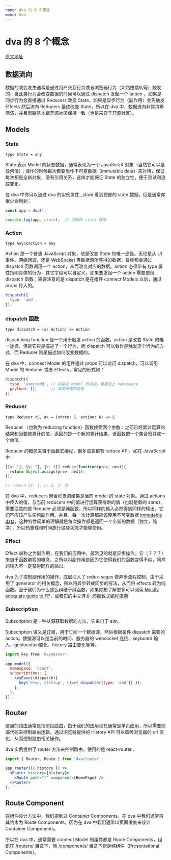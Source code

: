 ```yaml
---
name: dva 的 8 个概念
menu: Dva
---
```

# dva 的 8 个概念

[原文地址](https://github.com/dvajs/dva/blob/master/docs/Concepts_zh-CN.md)

## 数据流向

数据的改变发生通常是通过用户交互行为或者浏览器行为（如路由跳转等）触发的，当此类行为会改变数据的时候可以通过 dispatch 发起一个 action ，如果是同步行为会直接通过 Reducers 改变 State，如果是异步行为（副作用）会先触发 Effects 然后流向 Reducers 最终改变 State，所以在 dva 中，数据流向非常清晰简洁，并且思路基本跟开源社区保持一致（也是来自于开源社区）。

## Models

### State

`type State = any`

State 表示 Model 的状态数据，通常表现为一个 JavaScript 对象（当然它可以是任何值）；操作的时候每次都要当作不可变数据（immutable data）来对待，保证每次都是全新对象，没有引用关系，这样才能保证 State 的独立性，便于测试和追踪变化。

在 dva 中你可以通过 dva 的实例属性 _store 看到顶部的 state 数据，但是通常你很少会用到：

```js
const app = dva();

console.log(app._store);  // 顶部的 state 数据
```

### Action

`type AsyncAction = any`

Action 是一个普通 JavaScript 对象，他是改变 State 的唯一途径。无论是从 UI 事件、网络回调，还是 WebSocket 等数据源所获得的数据，最终都会通过 dispatch 函数调用一个 action，从而改变对应的数据。action 必须带有 type 属性指明具体的行为，其它字段可以自定义，如果要发起一个 action 需要使用 dispatch 函数；需要注意的是 dispatch 是在组件 connect Models 以后，通过 props 传入的。

```js
dispatch({
  type: 'add',
});
```

### dispatch 函数

`type dispatch = (a: Action) => Action`

dispatching function 是一个用于触发 action 的函数，action 是改变 State 的唯一途径，但是它只是描述了一个行为，而 dispatch 可以看作是触发这个行为的方式，而 Reducer 则是描述如何改变数据的。

在 dva 中，connect Model 的组件通过 props 可以访问 dispatch，可以调用 Model 的 Reducer 或者 Effects，常见的形式如：

```js
dispatch({
  type: 'user/add', // 如果在 model 外调用，需要加上 namespace
  payload: {},      // 需要传递的信息
});
```

### Reducer

`type Reducer <S, A> = (state: S, action: A) => S`

Reducer （也称为 reducing function）函数接受两个参数：之前已经累计运算的结果和当要被累计的值，返回的是一个新的累计结果。该函数把一个集合归并成一个单值。

Reducer 的概念来自于函数式编程，很多语言都有 reduce API。如在 JavaScript 中：

```js
[{x: 1}, {y: 2}, {z: 3}].reduce(function(prev, next){
  return Object.assign(prev, next);
});

// return {x: 1, y: 2, z: 3}
```

在 dva 中，reducers 聚合积累的结果是当前 model 的 state 对象。通过 actions 中传入的值，与当前 reducers 中的值进行运算获得新的值（也就是新的 state）。需要注意的是 Reducer 必须是纯函数，所以同样的输入必然得到同样的输出，它们不应该产生任何副作用。并且，每一次计算都应该使用不可变数据 [immutable data](https://github.com/MostlyAdequate/mostly-adequate-guide/blob/master/ch3.md#reasonable)，这种特性简单的理解就是每次操作都是返回一个全新的数据（独立，纯净），所以热重载和时间旅行这些功能才能够使用。

### Effect

Effect 被称之为副作用，在我们的应用中，最常见的就是异步操作。它（？？？）来自于函数编程的概念，之所以叫副作用是因为它使得我们的函数变得不纯，同样的输入不一定获得同样的输出。

dva 为了控制副作用的操作，底层引入了 redux-sagas 做异步流程控制，由于采用了 generator 的相关概念，所以将异步转成同步的写法，从而将 effects 转为纯函数。至于我们为什么这么纠结于纯函数，如果你想了解更多可以阅读 [Mostly adequate guide to FP](https://github.com/MostlyAdequate/mostly-adequate-guide)，或者它的中文译本 [JS函数式编程指南](https://www.gitbook.com/book/llh911001/mostly-adequate-guide-chinese/details)

### Subscription

Subscription 是一种从源获取数据的方法，它来自于 elm。

Subscription 语义是订阅，用于订阅一个数据源，然后根据条件 dispatch 需要的 action。数据源可以是当前的时间、服务器的 websocket 连接、keyboard 输入、geolocation变化、history 路由变化等等。

```js
import key from 'keymaster';
...
app.model({
  namespace: 'count',
  subscriptions: {
    keyEvent(dispatch){
      key('⌘+up, ctrl+up', ()=>{ dispatch({type: 'add'}) });
    },
  },
});
```

## Router

这里的路由通常是指前段路由，由于我们的应用现在通常是单页应用，所以需要前端代码来控制路由逻辑，通过浏览器提供的 History API 可以监听浏览器的 url 变化，从而控制路由相关操作。

dva 实例提供了 router 方法来控制路由，使用的是 react-router 。

```jsx
import { Router, Route } from 'dva/router';

app.router(({ history }) =>
  <Router history={history}>
    <Route path="/" component={HomePage} />
  </Router>
);
```

## Route Component

在组件设计方法中，我们提到过 Container Components，在 dva 中我们通常将其约束为 Route Components，因为在 dva 中我们通常以页面维度来设计 Container Components。

所以在 dva 中，通常需要 connect Model 的组件都是 Route Components，组织在 /routers/ 目录下，而 /components/ 目录下则是纯组件（Presentational Components）。
